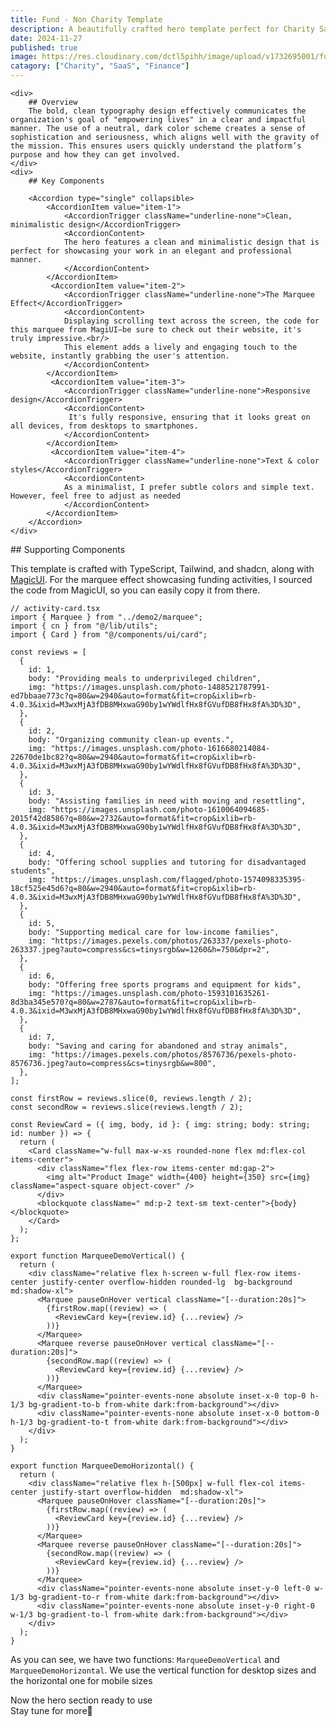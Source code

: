 ```yaml
---
title: Fund - Non Charity Template
description: A beautifully crafted hero template perfect for Charity SaaS businesses looking to showcase their innovative goals.
date: 2024-11-27
published: true
image: https://res.cloudinary.com/dctl5pihh/image/upload/v1732695001/fund_t_1_qdfong.png
catagory: ["Charity", "SaaS", "Finance"]
---
```


<ComponentPreview name="fund" />

<div className="md:py-12 md:px-20">
<div className="w-full grid md:grid-cols-2 grid-cols-1 space-y-4 md:space-y-0 gap-2">

    <div>
        ## Overview
        The bold, clean typography design effectively communicates the organization's goal of "empowering lives" in a clear and impactful manner. The use of a neutral, dark color scheme creates a sense of sophistication and seriousness, which aligns well with the gravity of the mission. This ensures users quickly understand the platform’s purpose and how they can get involved.
    </div>
    <div>
        ## Key Components

        <Accordion type="single" collapsible>
            <AccordionItem value="item-1">
                <AccordionTrigger className="underline-none">Clean, minimalistic design</AccordionTrigger>
                <AccordionContent>
                The hero features a clean and minimalistic design that is perfect for showcasing your work in an elegant and professional manner.
                </AccordionContent>
            </AccordionItem>
             <AccordionItem value="item-2">
                <AccordionTrigger className="underline-none">The Marquee Effect</AccordionTrigger>
                <AccordionContent>
                Displaying scrolling text across the screen, the code for this marquee from MagiUI—be sure to check out their website, it's truly impressive.<br/>
                This element adds a lively and engaging touch to the website, instantly grabbing the user's attention.
                </AccordionContent>
            </AccordionItem>
             <AccordionItem value="item-3">
                <AccordionTrigger className="underline-none">Responsive design</AccordionTrigger>
                <AccordionContent>
                 It's fully responsive, ensuring that it looks great on all devices, from desktops to smartphones.
                </AccordionContent>
            </AccordionItem>
             <AccordionItem value="item-4">
                <AccordionTrigger className="underline-none">Text & color styles</AccordionTrigger>
                <AccordionContent>
                As a minimalist, I prefer subtle colors and simple text. However, feel free to adjust as needed
                </AccordionContent>
            </AccordionItem>
        </Accordion>
    </div>

</div>
## Supporting Components

This template is crafted with TypeScript, Tailwind, and shadcn, along with [MagicUI](https://magicui.design/docs/components/marquee). For the marquee effect showcasing funding activities, I sourced the code from MagicUI, so you can easily copy it from there.

```tsx
// activity-card.tsx
import { Marquee } from "../demo2/marquee";
import { cn } from "@/lib/utils";
import { Card } from "@/components/ui/card";

const reviews = [
  {
    id: 1,
    body: "Providing meals to underprivileged children",
    img: "https://images.unsplash.com/photo-1488521787991-ed7bbaae773c?q=80&w=2940&auto=format&fit=crop&ixlib=rb-4.0.3&ixid=M3wxMjA3fDB8MHxwaG90by1wYWdlfHx8fGVufDB8fHx8fA%3D%3D",
  },
  {
    id: 2,
    body: "Organizing community clean-up events.",
    img: "https://images.unsplash.com/photo-1616680214084-22670de1bc82?q=80&w=2940&auto=format&fit=crop&ixlib=rb-4.0.3&ixid=M3wxMjA3fDB8MHxwaG90by1wYWdlfHx8fGVufDB8fHx8fA%3D%3D",
  },
  {
    id: 3,
    body: "Assisting families in need with moving and resettling",
    img: "https://images.unsplash.com/photo-1610064094685-2015f42d8586?q=80&w=2732&auto=format&fit=crop&ixlib=rb-4.0.3&ixid=M3wxMjA3fDB8MHxwaG90by1wYWdlfHx8fGVufDB8fHx8fA%3D%3D",
  },
  {
    id: 4,
    body: "Offering school supplies and tutoring for disadvantaged students",
    img: "https://images.unsplash.com/flagged/photo-1574098335395-18cf525e45d6?q=80&w=2940&auto=format&fit=crop&ixlib=rb-4.0.3&ixid=M3wxMjA3fDB8MHxwaG90by1wYWdlfHx8fGVufDB8fHx8fA%3D%3D",
  },
  {
    id: 5,
    body: "Supporting medical care for low-income families",
    img: "https://images.pexels.com/photos/263337/pexels-photo-263337.jpeg?auto=compress&cs=tinysrgb&w=1260&h=750&dpr=2",
  },
  {
    id: 6,
    body: "Offering free sports programs and equipment for kids",
    img: "https://images.unsplash.com/photo-1593101635261-8d3ba345e570?q=80&w=2787&auto=format&fit=crop&ixlib=rb-4.0.3&ixid=M3wxMjA3fDB8MHxwaG90by1wYWdlfHx8fGVufDB8fHx8fA%3D%3D",
  },
  {
    id: 7,
    body: "Saving and caring for abandoned and stray animals",
    img: "https://images.pexels.com/photos/8576736/pexels-photo-8576736.jpeg?auto=compress&cs=tinysrgb&w=800",
  },
];

const firstRow = reviews.slice(0, reviews.length / 2);
const secondRow = reviews.slice(reviews.length / 2);

const ReviewCard = ({ img, body, id }: { img: string; body: string; id: number }) => {
  return (
    <Card className="w-full max-w-xs rounded-none flex md:flex-col items-center">
      <div className="flex flex-row items-center md:gap-2">
        <img alt="Product Image" width={400} height={350} src={img} className="aspect-square object-cover" />
      </div>
      <blockquote className=" md:p-2 text-sm text-center">{body}</blockquote>
    </Card>
  );
};

export function MarqueeDemoVertical() {
  return (
    <div className="relative flex h-screen w-full flex-row items-center justify-center overflow-hidden rounded-lg  bg-background md:shadow-xl">
      <Marquee pauseOnHover vertical className="[--duration:20s]">
        {firstRow.map((review) => (
          <ReviewCard key={review.id} {...review} />
        ))}
      </Marquee>
      <Marquee reverse pauseOnHover vertical className="[--duration:20s]">
        {secondRow.map((review) => (
          <ReviewCard key={review.id} {...review} />
        ))}
      </Marquee>
      <div className="pointer-events-none absolute inset-x-0 top-0 h-1/3 bg-gradient-to-b from-white dark:from-background"></div>
      <div className="pointer-events-none absolute inset-x-0 bottom-0 h-1/3 bg-gradient-to-t from-white dark:from-background"></div>
    </div>
  );
}

export function MarqueeDemoHorizontal() {
  return (
    <div className="relative flex h-[500px] w-full flex-col items-center justify-start overflow-hidden  md:shadow-xl">
      <Marquee pauseOnHover className="[--duration:20s]">
        {firstRow.map((review) => (
          <ReviewCard key={review.id} {...review} />
        ))}
      </Marquee>
      <Marquee reverse pauseOnHover className="[--duration:20s]">
        {secondRow.map((review) => (
          <ReviewCard key={review.id} {...review} />
        ))}
      </Marquee>
      <div className="pointer-events-none absolute inset-y-0 left-0 w-1/3 bg-gradient-to-r from-white dark:from-background"></div>
      <div className="pointer-events-none absolute inset-y-0 right-0 w-1/3 bg-gradient-to-l from-white dark:from-background"></div>
    </div>
  );
}
```

As you can see, we have two functions: `MarqueeDemoVertical` and `MarqueeDemoHorizontal`. We use the vertical function for desktop sizes and the horizontal one for mobile sizes

Now the hero section ready to use<br/>
Stay tune for more🚀
</div>
